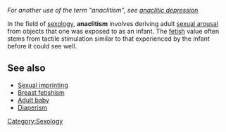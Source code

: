 ''For another use of the term "anaclitism", see [[anaclitic depression]]''

In the field of [[sexology]], '''anaclitism''' involves deriving adult [[sexual arousal]] from objects that one was exposed to as an infant. The [[fetish]] value often stems from tactile stimulation similar to that experienced by the infant before it could see well.

== See also ==
* [[Sexual imprinting]]
* [[Breast fetishism]]
* [[Adult baby]]
* [[Diaperism]]

[[Category:Sexology]]